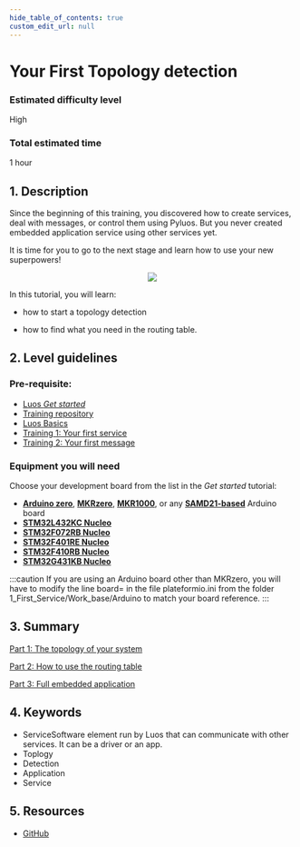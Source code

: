 ```yaml
---
hide_table_of_contents: true
custom_edit_url: null
---
```


# Your First Topology detection

### Estimated difficulty level

High

### Total estimated time

1 hour

## 1. Description

Since the beginning of this training, you discovered how to create services, deal with messages, or control them using Pyluos. But you never created embedded application service using other services yet.

It is time for you to go to the next stage and learn how to use your new superpowers!

<div align="center">
  <img src ="https://media.giphy.com/media/977YesTjNfQC7vQiph/giphy.gif" className="gif_tutorial"/>
</div>

In this tutorial, you will learn:

- how to start a topology detection

- how to find what you need in the routing table.

## 2. Level guidelines

### Pre-requisite:

- [Luos _Get started_](/get-started/get-started)
- [Training repository](https://github.com/Luos-io/Training)
- [Luos Basics](/docs/luos-technology/basics)
- [Training 1: Your first service](/tutorials/your-first-service)
- [Training 2: Your first message](/tutorials/your-first-message)

### Equipment you will need

Choose your development board from the list in the _Get started_ tutorial:

- **[Arduino zero](https://www.arduino.cc/en/Main/ArduinoBoardZero&)**, **[MKRzero](https://store.arduino.cc/products/arduino-mkr-zero-i2s-bus-sd-for-sound-music-digital-audio-data)**, **[MKR1000](https://store.arduino.cc/collections/boards/products/arduino-mkr1000-wifi)**, or any **[SAMD21-based](https://en.wikipedia.org/wiki/List_of_Arduino_boards_and_compatible_systems)** Arduino board
- **[STM32L432KC Nucleo](https://www.st.com/en/evaluation-tools/nucleo-l432kc.html)**
- **[STM32F072RB Nucleo](https://www.st.com/en/evaluation-tools/nucleo-f072rb.html)**
- **[STM32F401RE Nucleo](https://www.st.com/en/evaluation-tools/nucleo-f401re.html)**
- **[STM32F410RB Nucleo](https://www.st.com/en/evaluation-tools/nucleo-f410rb.html)**
- **[STM32G431KB Nucleo](https://www.st.com/en/evaluation-tools/nucleo-g431kb.html)**

:::caution
If you are using an Arduino board other than MKRzero, you will have to modify the line board= in the file plateformio.ini from the folder 1_First_Service/Work_base/Arduino to match your board reference.
:::

## 3. Summary

[Part 1: The topology of your system](/tutorials/your-first-detection/topology)

[Part 2: How to use the routing table](/tutorials/your-first-detection/routing-table)

[Part 3: Full embedded application](/tutorials/your-first-detection/embedded-app)

## 4. Keywords

- <span className="cust_tooltip">Service<span className="cust_tooltiptext">Software element run by Luos that can communicate with other services. It can be a driver or an app.</span></span>
- Toplogy
- Detection
- Application
- Service

## 5. Resources

- [GitHub](https://github.com/Luos-io/)
